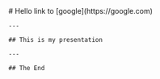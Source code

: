 
<PresentifyProvider>
    # Hello
    link to [google](https://google.com)

    ---

    ## This is my presentation

    ---

    ## The End
</PresentifyProvider>
